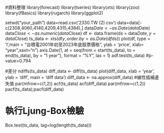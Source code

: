 #資料整理
library(forecast)
library(tseries)
library(xts)
library(zoo)
library(fBasics)
library(rugarch)
library(ggplot2)

setwd("your_path")
data=read.csv('2330.TW (2).csv')
data=data[-c(2308,4060,4140,4209,4315,4384),]
data$Date <- as.Date(data$Date)
data$Close <- as.numeric(data$Close)
df <- data.frame(ds = data$Date,y = data$Close)
ts_data <- xts(df$y, order.by = as.Date(df$ds))
plot(df, type = 'l',main = "台積電2001年初至2023年底股票價格", ylab = 'price', xlab= "year",xaxt="n")
axis.Date(1, at = seq(from = start(ts_data), to = end(ts_data), by = "1 year"),
          format = "%Y", las = 1)
adf.test(ts_data) #p-value=0.794

#差分
ndiffs(ts_data)
diff_data <- diff(ts_data)
plot(diff_data,
     xlab = 'year',
     ylab = 'diff',
     main = 'diff data')
diff_data <- na.approx(diff_data) #線性插補遺失值
par(mfrow=c(1,2))
acf(ts_data) 
acf(diff_data)
par(mfrow=c(1,2))
pacf(ts_data);pacf(diff_data)

# 執行Ljung-Box檢驗
Box.test(ts_data, lag=log(length(ts_data)))
